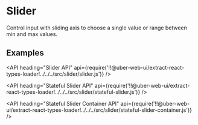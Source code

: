 <!--
Copyright (c) 2018 Uber Technologies, Inc.

This source code is licensed under the MIT license found in the
LICENSE file in the root directory of this source tree.
-->




# Slider

Control input with sliding axis to choose a single value or range between min and max values.

## Examples

<Example title="Basic Usage" path="examples/slider/basic.js">
  <Basic />
</Example>

<Example title="Stateful Component" path="examples/slider/stateful.js">
  <Stateful />
</Example>

<Example title="Range Slider" path="examples/slider/range.js">
  <Range />
</Example>

<Example title="Step Slider" path="examples/slider/step.js">
  <Step />
</Example>

<Example title="Multi Ticks" path="examples/slider/ticks.js">
  <Ticks />
</Example>

<Example title="Overrides" path="examples/slider/overrides.js">
  <Overrides />
</Example>

<API
  heading="Slider API"
  api={require('!!@uber-web-ui/extract-react-types-loader!../../../src/slider/slider.js')}
/>

<API
  heading="Stateful Slider API"
  api={require('!!@uber-web-ui/extract-react-types-loader!../../../src/slider/stateful-slider.js')}
/>

<API
  heading="Stateful Slider Container API"
  api={require('!!@uber-web-ui/extract-react-types-loader!../../../src/slider/stateful-slider-container.js')}
/>
